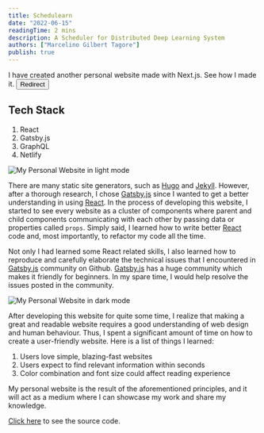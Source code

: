 ```yaml
---
title: Schedulearn
date: "2022-06-15"
readingTime: 2 mins
description: A Scheduler for Distributed Deep Learning System
authors: ["Marcelino Gilbert Tagore"]
publish: true
---
```


<Alert mt={10} variant="left-accent" status="warning">
  <AlertIcon mt={1} mb="auto" />
  <Box mb={2}>
    <Text lineHeight="taller" mb={3}>
      I have created another personal website made with Next.js. See how I made
      it.
    </Text>
    <Button colorScheme="orange">
      <NextLink href="/portfolio/personal-website-v2" passHref>
        Redirect
      </NextLink>
    </Button>
  </Box>
</Alert>

## Tech Stack

1. React
2. Gatsby.js
3. GraphQL
4. Netlify

![My Personal Website in light mode](/images/portfolios/personal-website/light-mode.png)

There are many static site generators, such as [Hugo](https://gohugo.io/) and [Jekyll](https://jekyllrb.com/).
However, after a thorough research, I chose [Gatsby.js](https://www.gatsbyjs.com) since I wanted to get a better understanding in using [React](https://reactjs.org/).
In the process of developing this website, I started to see every website as a cluster of components where parent and child components communicating with each other by passing data or properties called `props`.
Simply said, I learned how to write better [React](https://reactjs.org/) code and, most importantly, to refactor my code all the time.

Not only I had learned some React related skills, I also learned how to reproduce and carefully elaborate the technical issues that I encountered in [Gatsby.js](https://www.gatsbyjs.com) community on Github.
[Gatsby.js](https://www.gatsbyjs.com) has a huge community which makes it friendly for beginners. In my spare time, I would help resolve the issues posted in the community.

![My Personal Website in dark mode](/images/portfolios/personal-website/dark-mode.png)

After developing this website for quite some time, I realize that making a great and readable website requires a good understanding of web design and human behaviour.
Thus, I spent a significant amount of time on how to create a user-friendly website. Here is a list of things I learned:

1. Users love simple, blazing-fast websites
2. Users expect to find relevant information within seconds
3. Color combination and font size could affect reading experience

My personal website is the result of the aforementioned principles, and it will act as a medium where I can showcase my work and share my knowledge.

[Click here](https://github.com/nathansetyawan96/bsraya.com) to see the source code.
